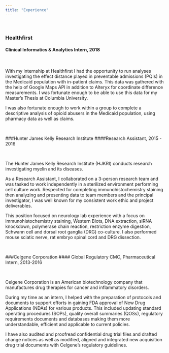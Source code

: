 ```yaml
---
title: "Experience"
---
```


&nbsp;

### Healthfirst
#### Clinical Informatics & Analytics Intern, 2018

&nbsp;

With my internship at Healthfirst I had the opportunity to run analyses investigating the effect distance played in preventable admissions (PQIs) in the Medicaid population with in-patient claims. This data was gathered with the help of Google Maps API in addition to Alteryx for coordinate difference measurements. I was fortunate enough to be able to use this data for my Master's Thesis at Columbia University.

I was also fortunate enough to work within a group to complete a descriptive analysis of opioid abusers in the Medicaid population, using pharmacy data as well as claims.

&nbsp;

###Hunter James Kelly Research Institute
####Research Assistant, 2015 - 2016

&nbsp;

The Hunter James Kelly Research Institute (HJKRI) conducts research investigating myelin and its diseases. 

As a Research Assistant, I collaborated on a 3-person research team and was tasked to work independently in a sterilized environment performing cell culture work. Respected for completing immunohistochemistry staining then analyzing and presenting data to team members and the principal investigator, I was well known for my consistent work ethic and project deliverables.

This position focused on neurology lab experience with a focus on immunohistochemistry staining, Western Blots, DNA extraction, siRNA knockdown, polymerase chain reaction, restriction enzyme digestion, Schwann cell and dorsal root ganglia (DRG) co-culture. I also performed mouse sciatic nerve, rat embryo spinal cord and DRG dissection.

&nbsp;

###Celgene Corporation
#### Global Regulatory CMC, Pharmaceutical Intern, 2013-2016

&nbsp;

Celgene Corporation is an American biotechnology company that manufactures drug therapies for cancer and inflammatory disorders.

During my time as an intern, I helped with the preparation of protocols and documents to support efforts in gaining FDA approval of New Drug Applications (NDAs) for various products. This included updating standard operating procedures (SOPs), quality overall summaries (QOSs), regulatory requirements documents and databases making them more understandable, efficient and applicable to current policies. 

I have also audited and proofread confidential drug trial files and drafted change notices as well as modified, aligned and integrated new acquisition drug trial documents with Celgene's regulatory guidelines.